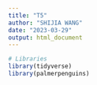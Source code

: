```yaml
---
title: "T5"
author: "SHIJIA WANG"
date: "2023-03-29"
output: html_document
---
```



```r
# Libraries
library(tidyverse)
library(palmerpenguins)
```

